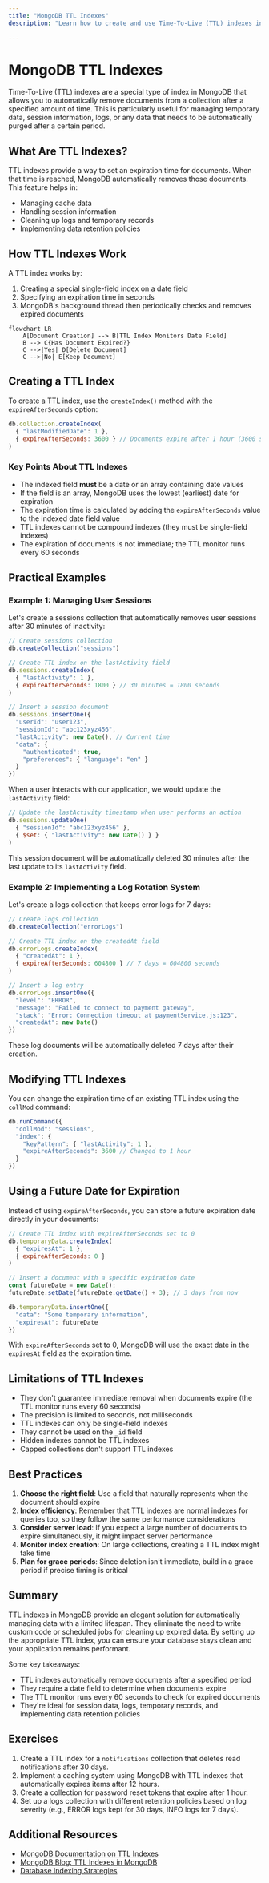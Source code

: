 ```yaml
---
title: "MongoDB TTL Indexes"
description: "Learn how to create and use Time-To-Live (TTL) indexes in MongoDB to automatically remove documents after a specified period of time"

---
```


# MongoDB TTL Indexes

Time-To-Live (TTL) indexes are a special type of index in MongoDB that allows you to automatically remove documents from a collection after a specified amount of time. This is particularly useful for managing temporary data, session information, logs, or any data that needs to be automatically purged after a certain period.

## What Are TTL Indexes?

TTL indexes provide a way to set an expiration time for documents. When that time is reached, MongoDB automatically removes those documents. This feature helps in:

- Managing cache data
- Handling session information
- Cleaning up logs and temporary records
- Implementing data retention policies

## How TTL Indexes Work

A TTL index works by:

1. Creating a special single-field index on a date field
2. Specifying an expiration time in seconds
3. MongoDB's background thread then periodically checks and removes expired documents

```mermaid
flowchart LR
    A[Document Creation] --> B[TTL Index Monitors Date Field]
    B --> C{Has Document Expired?}
    C -->|Yes| D[Delete Document]
    C -->|No| E[Keep Document]
```

## Creating a TTL Index

To create a TTL index, use the `createIndex()` method with the `expireAfterSeconds` option:

```javascript
db.collection.createIndex(
  { "lastModifiedDate": 1 },
  { expireAfterSeconds: 3600 } // Documents expire after 1 hour (3600 seconds)
)
```

### Key Points About TTL Indexes

- The indexed field **must** be a date or an array containing date values
- If the field is an array, MongoDB uses the lowest (earliest) date for expiration
- The expiration time is calculated by adding the `expireAfterSeconds` value to the indexed date field value
- TTL indexes cannot be compound indexes (they must be single-field indexes)
- The expiration of documents is not immediate; the TTL monitor runs every 60 seconds

## Practical Examples

### Example 1: Managing User Sessions

Let's create a sessions collection that automatically removes user sessions after 30 minutes of inactivity:

```javascript
// Create sessions collection
db.createCollection("sessions")

// Create TTL index on the lastActivity field
db.sessions.createIndex(
  { "lastActivity": 1 },
  { expireAfterSeconds: 1800 } // 30 minutes = 1800 seconds
)

// Insert a session document
db.sessions.insertOne({
  "userId": "user123",
  "sessionId": "abc123xyz456",
  "lastActivity": new Date(), // Current time
  "data": {
    "authenticated": true,
    "preferences": { "language": "en" }
  }
})
```

When a user interacts with our application, we would update the `lastActivity` field:

```javascript
// Update the lastActivity timestamp when user performs an action
db.sessions.updateOne(
  { "sessionId": "abc123xyz456" },
  { $set: { "lastActivity": new Date() } }
)
```

This session document will be automatically deleted 30 minutes after the last update to its `lastActivity` field.

### Example 2: Implementing a Log Rotation System

Let's create a logs collection that keeps error logs for 7 days:

```javascript
// Create logs collection
db.createCollection("errorLogs")

// Create TTL index on the createdAt field
db.errorLogs.createIndex(
  { "createdAt": 1 },
  { expireAfterSeconds: 604800 } // 7 days = 604800 seconds
)

// Insert a log entry
db.errorLogs.insertOne({
  "level": "ERROR",
  "message": "Failed to connect to payment gateway",
  "stack": "Error: Connection timeout at paymentService.js:123",
  "createdAt": new Date()
})
```

These log documents will be automatically deleted 7 days after their creation.

## Modifying TTL Indexes

You can change the expiration time of an existing TTL index using the `collMod` command:

```javascript
db.runCommand({
  "collMod": "sessions",
  "index": {
    "keyPattern": { "lastActivity": 1 },
    "expireAfterSeconds": 3600 // Changed to 1 hour
  }
})
```

## Using a Future Date for Expiration

Instead of using `expireAfterSeconds`, you can store a future expiration date directly in your documents:

```javascript
// Create TTL index with expireAfterSeconds set to 0
db.temporaryData.createIndex(
  { "expiresAt": 1 },
  { expireAfterSeconds: 0 }
)

// Insert a document with a specific expiration date
const futureDate = new Date();
futureDate.setDate(futureDate.getDate() + 3); // 3 days from now

db.temporaryData.insertOne({
  "data": "Some temporary information",
  "expiresAt": futureDate
})
```

With `expireAfterSeconds` set to 0, MongoDB will use the exact date in the `expiresAt` field as the expiration time.

## Limitations of TTL Indexes

- They don't guarantee immediate removal when documents expire (the TTL monitor runs every 60 seconds)
- The precision is limited to seconds, not milliseconds
- TTL indexes can only be single-field indexes
- They cannot be used on the `_id` field
- Hidden indexes cannot be TTL indexes
- Capped collections don't support TTL indexes

## Best Practices

1. **Choose the right field**: Use a field that naturally represents when the document should expire
2. **Index efficiency**: Remember that TTL indexes are normal indexes for queries too, so they follow the same performance considerations
3. **Consider server load**: If you expect a large number of documents to expire simultaneously, it might impact server performance
4. **Monitor index creation**: On large collections, creating a TTL index might take time
5. **Plan for grace periods**: Since deletion isn't immediate, build in a grace period if precise timing is critical

## Summary

TTL indexes in MongoDB provide an elegant solution for automatically managing data with a limited lifespan. They eliminate the need to write custom code or scheduled jobs for cleaning up expired data. By setting up the appropriate TTL index, you can ensure your database stays clean and your application remains performant.

Some key takeaways:
- TTL indexes automatically remove documents after a specified period
- They require a date field to determine when documents expire
- The TTL monitor runs every 60 seconds to check for expired documents
- They're ideal for session data, logs, temporary records, and implementing data retention policies

## Exercises

1. Create a TTL index for a `notifications` collection that deletes read notifications after 30 days.
2. Implement a caching system using MongoDB with TTL indexes that automatically expires items after 12 hours.
3. Create a collection for password reset tokens that expire after 1 hour.
4. Set up a logs collection with different retention policies based on log severity (e.g., ERROR logs kept for 30 days, INFO logs for 7 days).

## Additional Resources

- [MongoDB Documentation on TTL Indexes](https://www.mongodb.com/docs/manual/core/index-ttl/)
- [MongoDB Blog: TTL Indexes in MongoDB](https://www.mongodb.com/blog/post/mongodb-time-series-collections)
- [Database Indexing Strategies](https://www.mongodb.com/docs/manual/applications/indexes/)